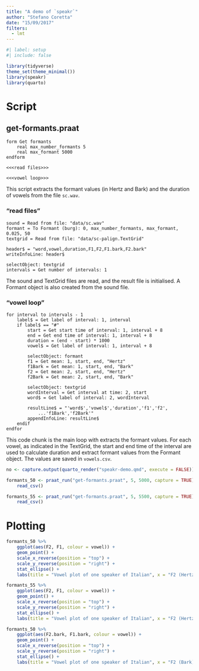 ```yaml
---
title: "A demo of `speakr`"
author: "Stefano Coretta"
date: "15/09/2017"
filters: 
  - lmt
---
```


```r
#| label: setup
#| include: false

library(tidyverse)
theme_set(theme_minimal())
library(speakr)
library(quarto)
```

# Script

## get-formants.praat

``` .praat
form Get formants
    real max_number_formants 5
    real max_formant 5000
endform

<<<read files>>>

<<<vowel loop>>>
```

This script extracts the formant values (in Hertz and Bark) and the duration of vowels from the file `sc.wav`.

### "read files"

``` .praat
sound = Read from file: "data/sc.wav"
formant = To Formant (burg): 0, max_number_formants, max_formant, 0.025, 50
textgrid = Read from file: "data/sc-palign.TextGrid"

header$ = "word,vowel,duration,F1,F2,F1.bark,F2.bark"
writeInfoLine: header$

selectObject: textgrid
intervals = Get number of intervals: 1
```

The sound and TextGrid files are read, and the result file is initialised. A Formant object is also created from the sound file.

### "vowel loop"

``` .praat
for interval to intervals - 1
    label$ = Get label of interval: 1, interval
    if label$ == "#"
        start = Get start time of interval: 1, interval + 8
        end = Get end time of interval: 1, interval + 8
        duration = (end - start) * 1000
        vowel$ = Get label of interval: 1, interval + 8

        selectObject: formant
        f1 = Get mean: 1, start, end, "Hertz"
        f1Bark = Get mean: 1, start, end, "Bark"
        f2 = Get mean: 2, start, end, "Hertz"
        f2Bark = Get mean: 2, start, end, "Bark"

        selectObject: textgrid
        wordInterval = Get interval at time: 2, start
        word$ = Get label of interval: 2, wordInterval

        resultLine$ = "'word$','vowel$','duration','f1','f2',
            ...'f1Bark','f2Bark'"
        appendInfoLine: resultLine$
    endif
endfor
```

This code chunk is the main loop with extracts the formant values. For each vowel, as indicated in the TextGrid, the start and end time of the interval are used to calculate duration and extract formant values from the Formant object. The values are saved in `vowels.csv`.

```r
no <- capture.output(quarto_render("speakr-demo.qmd", execute = FALSE))

formants_50 <- praat_run("get-formants.praat", 5, 5000, capture = TRUE) %>%
    read_csv()

formants_55 <- praat_run("get-formants.praat", 5, 5500, capture = TRUE) %>%
    read_csv()
```

# Plotting

```r
formants_50 %>%
    ggplot(aes(F2, F1, colour = vowel)) +
    geom_point() +
    scale_x_reverse(position = "top") +
    scale_y_reverse(position = "right") +
    stat_ellipse() +
    labs(title = "Vowel plot of one speaker of Italian", x = "F2 (Hertz)", y = "F1 (Hertz)")
```

```r
formants_55 %>%
    ggplot(aes(F2, F1, colour = vowel)) +
    geom_point() +
    scale_x_reverse(position = "top") +
    scale_y_reverse(position = "right") +
    stat_ellipse() +
    labs(title = "Vowel plot of one speaker of Italian", x = "F2 (Hertz)", y = "F1 (Hertz)")
```

```r
formants_50 %>%
    ggplot(aes(F2.bark, F1.bark, colour = vowel)) +
    geom_point() +
    scale_x_reverse(position = "top") +
    scale_y_reverse(position = "right") +
    stat_ellipse() +
    labs(title = "Vowel plot of one speaker of Italian", x = "F2 (Bark)", y = "F1 (Bark)")
```
